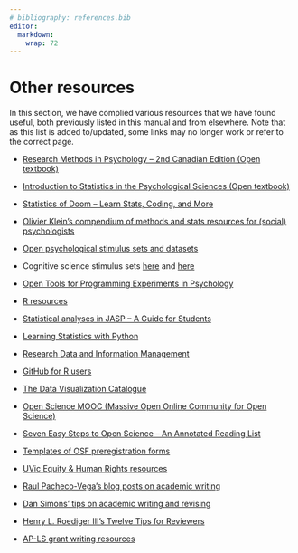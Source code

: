 ```yaml
---
# bibliography: references.bib
editor: 
  markdown: 
    wrap: 72
---
```


# Other resources

In this section, we have complied various resources that we have found
useful, both previously listed in this manual and from elsewhere. Note
that as this list is added to/updated, some links may no longer work or
refer to the correct page.

-   [Research Methods in Psychology -- 2nd Canadian Edition (Open
    textbook)](https://opentextbc.ca/researchmethods/)

-   [Introduction to Statistics in the Psychological Sciences (Open
    textbook)](https://open.umn.edu/opentextbooks/textbooks/709)

-   [Statistics of Doom -- Learn Stats, Coding, and
    More](https://statisticsofdoom.com/)

-   [Olivier Klein's compendium of methods and stats resources for
    (social)
    psychologists](https://cescup.ulb.be/a-compendium-of-useful-stats-pages-for-social-psychologists/#Power)

-   [Open psychological stimulus sets and
    datasets](https://docs.google.com/spreadsheets/d/1ejOJTNTL5ApCuGTUciV0REEEAqvhI2Rd2FCoj7afops/edit#gid=0)

-   Cognitive science stimulus sets
    [here](https://www.cogsci.nl/stimulus-sets) and
    [here](https://sites.temple.edu/cnltu/useful-links/stimuli/)

-   [Open Tools for Programming Experiments in
    Psychology](https://osf.io/xvrc8/)

-   [R
    resources](https://docs.google.com/document/d/1qtdiLbU32F_AVNRlF7d23wvPSgTCYqr5TFeBwbncPcw/edit)

-   [Statistical analyses in JASP -- A Guide for
    Students](https://static.jasp-stats.org/Statistical%20Analysis%20in%20JASP%20-%20A%20Students%20Guide%20v1.0.pdf)

-   [Learning Statistics with
    Python](https://ethanweed.github.io/pythonbook/landingpage.html)

-   [Research Data and Information
    Management](https://www.jcu.edu.au/rdim)

-   [GitHub for R users](https://happygitwithr.com/)

-   [The Data Visualization
    Catalogue](https://datavizcatalogue.com/index.html)

-   [Open Science MOOC (Massive Open Online Community for Open
    Science)](https://open.umn.edu/opentextbooks/textbooks/709)

-   [Seven Easy Steps to Open Science -- An Annotated Reading
    List](https://econtent.hogrefe.com/doi/full/10.1027/2151-2604/a000387)

-   [Templates of OSF preregistration forms](https://osf.io/zab38/)

-   [UVic Equity & Human Rights resources](https://www.uvic.ca/equity/)

-   [Raul Pacheco-Vega's blog posts on academic
    writing](http://www.raulpacheco.org/category/writing/)

-   [Dan Simons' tips on academic writing and
    revising](http://www.dansimons.com/resources/writing_tips.html)

-   [Henry L. Roediger III's Twelve Tips for
    Reviewers](https://www.psychologicalscience.org/observer/twelve-tips-for-reviewers)

-   [AP-LS grant writing
    resources](https://www.apadivisions.org/division-41/awards/grant-writing)
